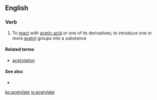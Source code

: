 ==English==

===Verb===
{{en-verb|acetylat}}

# {{context|chemistry|lang=en}} To [[react]] with [[acetic acid]] or one of its derivatives; to introduce one or more [[acetyl]] groups into a substance

====Related terms====
*[[acetylation]]

====See also====
*{{pedialite|Acetyl}}

[[ko:acetylate]]
[[io:acetylate]]